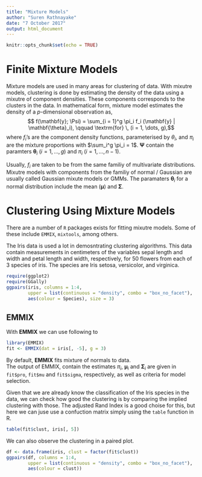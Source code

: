 ---
title: "Mixture Models"
author: "Suren Rathnayake"
date: "7 October 2017"
output: html_document
---

```{r setup, include=FALSE}
knitr::opts_chunk$set(echo = TRUE)
```

# Finite Mixture Models
Mixture models are used in many areas for clustering of data.
With mixutre models, clustering is done by estimating the density
of the data using a mixutre of component densities.
These components corresponds to the clusters in the data.
In mathematical form, mixture model estimates the density of a 
$p$-dimensional observation as,
$$ f(\mathbf{y}; \Psi) = \sum_{i = 1}^g \pi_i f_i (\mathbf{y} | \mathbf{\theta}_i), \qquad \textrm{for} \, (i = 1, \dots, g),$$
where $f_i$'s are the component density functions, 
parameterised by $\theta_i$, and $\pi_i$ are the mixture proportions
with $\sum_i^g \pi_i = 1$. $\mathbf{\Psi}$ contain the 
paramters $\mathbf{\theta}_i$ ($i = 1, \dots, g$) and
$\pi_i$ ($i = 1, \dots, n-1$).


Usually, $f_i$ are taken to be from the same familiy of multivariate
distributions. 
Mixutre models with components from the familiy of
normal / Gaussian are usually called Gaussian mixute models or
GMMs.
The paramaters $\mathbf{\theta}_i$  for a normal
distribution include the mean ($\mathbf{\mu}$) and
$\mathbf{\Sigma}$.


# Clustering Using Mixture Models

There are a number of `R` packages exists for fitting 
mixutre models. Some of these include
`EMMIX`, `mixtools`, among others.

The Iris data is used a lot in demosntrating clustering algorithms.
This data contain measurements in centimeters of the variables 
sepal length and width and petal length and width, respectively, 
for 50 flowers from each of 3 species of iris. 
The species are Iris setosa, versicolor, and virginica.

```{r, message=FALSE, warning=FALSE}
require(ggplot2)
require(GGally)
ggpairs(iris, columns = 1:4, 
        upper = list(continuous = "density", combo = "box_no_facet"),
        aes(colour = Species), size = 3)
```

## EMMIX
With **EMMIX** we can use following to 
```{r, message=FALSE, warning=FALSE, results='hide'}
library(EMMIX)
fit <- EMMIX(dat = iris[, -5], g = 3)
```

By default, **EMMIX** fits mixture of normals to
data.  
The output of EMMIX, contain
the estimates $\pi_i$, $\mathbf{\mu}_i$ and $\mathbf{\Sigma}_i$
are given in `fit$pro`, `fit$mu` and `fit$sigma`, respectively,
as well as criteria for model selection. 

Given that we are already know the classification of 
the Iris species in the data, we can check how 
good the clustering is by comparing the implied 
clustering with those. The adjusted Rand Index is a 
good choise for this, but here we can juse use a 
confuction matrix simply using the `table` function in R.
```{r}
table(fit$clust, iris[, 5])
```

We can also observe the clustering in a paired plot.
```{r, message=FALSE, warning=FALSE}
df <- data.frame(iris, clust = factor(fit$clust))
ggpairs(df, columns = 1:4, 
        upper = list(continuous = "density", combo = "box_no_facet"),
        aes(colour = clust))
```









